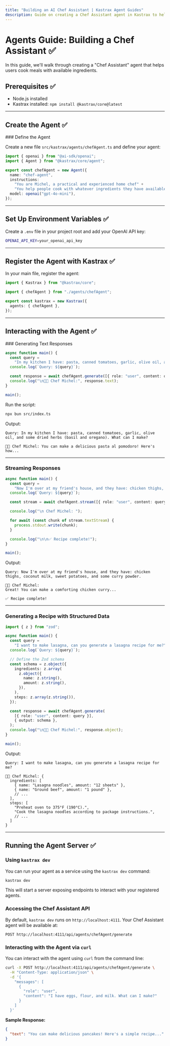 ```yaml
---
title: "Building an AI Chef Assistant | Kastrax Agent Guides"
description: Guide on creating a Chef Assistant agent in Kastrax to help users cook meals with available ingredients.
---
```



# Agents Guide: Building a Chef Assistant ✅

In this guide, we'll walk through creating a "Chef Assistant" agent that helps users cook meals with available ingredients.

<YouTube id="_tZhOqHCrF0" />

## Prerequisites ✅

- Node.js installed
- Kastrax installed: `npm install @kastrax/core@latest`

---

## Create the Agent ✅

<Steps>
### Define the Agent

Create a new file `src/kastrax/agents/chefAgent.ts` and define your agent:

```ts copy filename="src/kastrax/agents/chefAgent.ts"
import { openai } from "@ai-sdk/openai";
import { Agent } from "@kastrax/core/agent";

export const chefAgent = new Agent({
  name: "chef-agent",
  instructions:
    "You are Michel, a practical and experienced home chef" +
    "You help people cook with whatever ingredients they have available.",
  model: openai("gpt-4o-mini"),
});
```

---

## Set Up Environment Variables ✅

Create a `.env` file in your project root and add your OpenAI API key:

```bash filename=".env" copy
OPENAI_API_KEY=your_openai_api_key
```

---

## Register the Agent with Kastrax ✅

In your main file, register the agent:

```ts copy filename="src/kastrax/index.ts"
import { Kastrax } from "@kastrax/core";

import { chefAgent } from "./agents/chefAgent";

export const kastrax = new Kastrax({
  agents: { chefAgent },
});
```

---

</Steps >

## Interacting with the Agent ✅

<Steps>
### Generating Text Responses

```ts copy filename="src/index.ts"
async function main() {
  const query =
    "In my kitchen I have: pasta, canned tomatoes, garlic, olive oil, and some dried herbs (basil and oregano). What can I make?";
  console.log(`Query: ${query}`);

  const response = await chefAgent.generate([{ role: "user", content: query }]);
  console.log("\n👨‍🍳 Chef Michel:", response.text);
}

main();
```

Run the script:

```bash copy
npx bun src/index.ts
```

Output:

```
Query: In my kitchen I have: pasta, canned tomatoes, garlic, olive oil, and some dried herbs (basil and oregano). What can I make?

👨‍🍳 Chef Michel: You can make a delicious pasta al pomodoro! Here's how...
```

---

### Streaming Responses

```ts copy filename="src/index.ts"
async function main() {
  const query =
    "Now I'm over at my friend's house, and they have: chicken thighs, coconut milk, sweet potatoes, and some curry powder.";
  console.log(`Query: ${query}`);

  const stream = await chefAgent.stream([{ role: "user", content: query }]);

  console.log("\n Chef Michel: ");

  for await (const chunk of stream.textStream) {
    process.stdout.write(chunk);
  }

  console.log("\n\n✅ Recipe complete!");
}

main();
```

Output:

```
Query: Now I'm over at my friend's house, and they have: chicken thighs, coconut milk, sweet potatoes, and some curry powder.

👨‍🍳 Chef Michel:
Great! You can make a comforting chicken curry...

✅ Recipe complete!
```

---

### Generating a Recipe with Structured Data

```ts copy filename="src/index.ts"
import { z } from "zod";

async function main() {
  const query =
    "I want to make lasagna, can you generate a lasagna recipe for me?";
  console.log(`Query: ${query}`);

  // Define the Zod schema
  const schema = z.object({
    ingredients: z.array(
      z.object({
        name: z.string(),
        amount: z.string(),
      }),
    ),
    steps: z.array(z.string()),
  });

  const response = await chefAgent.generate(
    [{ role: "user", content: query }],
    { output: schema },
  );
  console.log("\n👨‍🍳 Chef Michel:", response.object);
}

main();
```

Output:

```
Query: I want to make lasagna, can you generate a lasagna recipe for me?

👨‍🍳 Chef Michel: {
  ingredients: [
    { name: "Lasagna noodles", amount: "12 sheets" },
    { name: "Ground beef", amount: "1 pound" },
    // ...
  ],
  steps: [
    "Preheat oven to 375°F (190°C).",
    "Cook the lasagna noodles according to package instructions.",
    // ...
  ]
}
```

---

</Steps >

## Running the Agent Server ✅

<Steps>

### Using `kastrax dev`

You can run your agent as a service using the `kastrax dev` command:

```bash copy
kastrax dev
```

This will start a server exposing endpoints to interact with your registered agents.

### Accessing the Chef Assistant API

By default, `kastrax dev` runs on `http://localhost:4111`. Your Chef Assistant agent will be available at:

```
POST http://localhost:4111/api/agents/chefAgent/generate
```

### Interacting with the Agent via `curl`

You can interact with the agent using `curl` from the command line:

```bash copy
curl -X POST http://localhost:4111/api/agents/chefAgent/generate \
  -H "Content-Type: application/json" \
  -d '{
    "messages": [
      {
        "role": "user",
        "content": "I have eggs, flour, and milk. What can I make?"
      }
    ]
  }'
```

**Sample Response:**

```json
{
  "text": "You can make delicious pancakes! Here's a simple recipe..."
}
```

</Steps>
